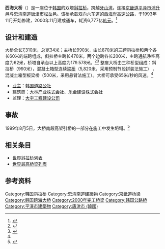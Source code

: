 {{Infobox Bridge
|bridge_name   = 西海大桥
|native_name      = 서해대교
|native_name_lang = ko
|image         = SeohaeGrandBridge.jpg
|caption       = 
|official_name = 
|carries       = [[File:Korea_Expressway_No.15.svg|30px]] [[西海岸高速公路|西海岸高速公路]]
|crosses       = [[牙山湾|牙山湾]]
|locale        = {{ROK}}[[京畿道|京畿道]]－[[忠清南道|忠清南道]]
|maint         = [[韩国道路公社|韩国道路公社]]
|id            = 
|designer      = [[林同炎|林同炎]]国际
|design        = [[斜拉桥|斜拉桥]]
|material      = 
|builder      = 大林产业株式会社<br/>乐金建设株式会社
|spans         =
|pierswater    = 
|mainspan      = {{convert|470|m}}
|length        = {{convert|7310|m}}
|width         = {{convert|34|m}}
|height        = {{convert|179.6|m}}
|load          = 
|clearance     = 
|below         = {{convert|62|m}}
|traffic       = 
|begin         = 1993年11月
|complete      = 2000年11月
|open          = 2000年11月9日
|heritage      =
|collapsed     =
|preceded      =
|followed      =
|closed        = 
|toll          = 
|map_cue       = 
|map_image     = 
|map_alt       =
|map_text      = 
|map_width     = 
|coordinates   = {{coord|36|56|39.9|N|126|49|23.8|E|type:landmark|display=inline,title|name=西海大桥}}
|extra         ={{Location map | South Korea
|label      = 西海大桥
|label_size = 
|alt        = 
|position   = 
|background = 
|lon_dir=E
|lat_dir=N
|lat_deg    = 36
|lat_min    = 56
|lat_sec    = 39.9
|lon_deg    = 126
|lon_min    = 49
|lon_sec    = 23.8
|lat        = 
|long       = 
|mark       = 
|marksize   = 
|border     = none
|float      = center
|width      = 
|caption    =
}}
}}

'''西海大桥'''（{{lang-ko|서해대교}}）是一座位于[[韩国|韩国]]的双塔[[斜拉桥|斜拉桥]]，跨越[[牙山湾|牙山湾]]，连接[[京畿道|京畿道]][[平泽市|平泽市]][[浦升邑|浦升邑]]与[[忠清南道|忠清南道]][[唐津市_(韩国)|唐津市]][[松岳邑|松岳邑]]。该桥承载双向六车道的[[西海岸高速公路|西海岸高速公路]]，于1993年11月开始修建，2000年11月建成通车，耗资6,777亿[[韩元|韩元]]。<ref name="dangjin">{{cite web|url=http://www.dangjin.go.kr/html/en/culture/culture_01_02.html|title=Seohae Grand Bridge|work=Energetic Dangjin|accessdate=2013-05-15|deadurl=yes|archiveurl=https://web.archive.org/web/20160303184501/http://www.dangjin.go.kr/html/en/culture/culture_01_02.html|archivedate=2016-03-03}}</ref>

==设计和建造==
大桥全长7,310米，总宽34米；主桥长990米，由长870米的三跨斜拉桥和两个各长60米的端跨组成，斜拉桥主跨长470米，两个边跨各长200米，主跨通航净空高度为62米，桥塔自承台以上高度为179.578米。<ref>{{cite journal zh|author=裴炳志 江建斌 岳丽娜|coauthors=|title=韩国首尔西海大桥的主桥设计|journal=中外公路|volume=29|issue=4|pages=104-106|issn=1671-2579|id=|url=http://www.docin.com/p-395732833.html|language=|accessdate=2013-05-15|quote=|date=2009年8月}}{{Dead link|date=2018年6月 |bot=InternetArchiveBot |fix-attempted=no }}</ref><ref>{{structurae|id=s0000614|name=西海大桥}}</ref> 整座大桥由三种桥型组成：斜拉桥（990米），混凝土箱型连续[[梁桥|梁桥]]（5,820米，采用预制节段拼装法施工） ，混凝土箱型板梁桥（500米，采用悬臂法施工）。大桥可承受65米/秒的风速。<ref name="dangjin"/>
* [[业主|业主]]：[[韩国道路公社|韩国道路公社]]
* 建筑商：[[大林产业株式会社|大林产业株式会社]]、[[乐金建设株式会社|乐金建设株式会社]]
* 监理：[[大宇工程建设公司|大宇工程建设公司]]

==事故==
1999年8月5日，大桥南段高架引桥的一部分在施工中发生坍塌。<ref>{{cite web|url=http://www.touristlink.com/south-korea/seohae-bridge.html|title=Seohae Bridge|work=TouristLink.com|accessdate=2013-05-15}}{{Dead link|date=2020年7月 |bot=InternetArchiveBot |fix-attempted=yes }}</ref>

==相关条目==
*[[世界斜拉桥列表|世界斜拉桥列表]]
*[[世界最高桥梁列表|世界最高桥梁列表]]

==参考资料==
{{reflist}}

{{DEFAULTSORT:S}}
[[Category:韩国斜拉桥|Category:韩国斜拉桥]]
[[Category:忠清南道建築物|Category:忠清南道建築物]]
[[Category:京畿道桥梁|Category:京畿道桥梁]]
[[Category:韩国跨海大桥|Category:韩国跨海大桥]]
[[Category:2000年完工桥梁|Category:2000年完工桥梁]]
[[Category:韩国公路桥|Category:韩国公路桥]]
[[Category:平澤市建築物|Category:平澤市建築物]]
[[Category:唐津市_(韓國)|Category:唐津市 (韓國)]]